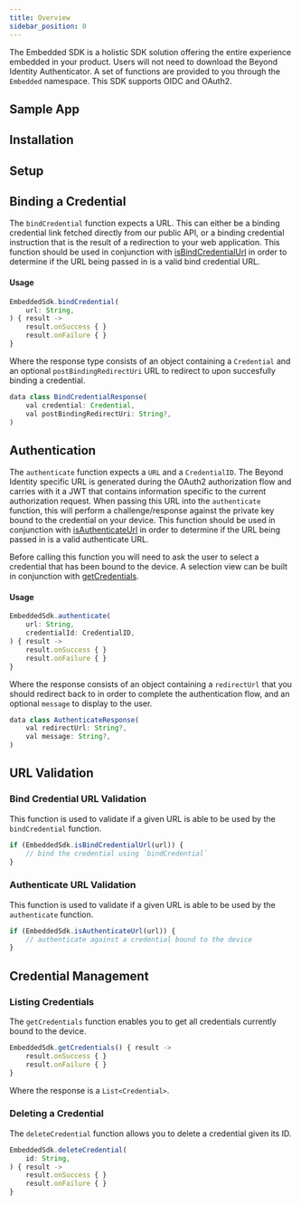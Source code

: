 ```yaml
---
title: Overview
sidebar_position: 0
---
```



The Embedded SDK is a holistic SDK solution offering the entire experience embedded in your product. Users will not need to download the Beyond Identity Authenticator. A set of functions are provided to you through the `Embedded` namespace. This SDK supports OIDC and OAuth2.

## Sample App

<SampleAppKotlin/>

## Installation

<InstallationKotlin/>

## Setup

<SetupKotlin/>

## Binding a Credential

The `bindCredential` function expects a URL. This can either be a binding credential link fetched directly from our public API, or a binding credential instruction that is the result of a redirection to your web application. This function should be used in conjunction with [isBindCredentialUrl](#bind-credential-url-validation) in order to determine if the URL being passed in is a valid bind credential URL.

#### Usage

```javascript
EmbeddedSdk.bindCredential(
    url: String,
) { result ->
    result.onSuccess { }
    result.onFailure { }
}
```

Where the response type consists of an object containing a `Credential` and an optional `postBindingRedirectUri` URL to redirect to upon succesfully binding a credential.

```javascript
data class BindCredentialResponse(
    val credential: Credential,
    val postBindingRedirectUri: String?,
)
```

## Authentication

The `authenticate` function expects a `URL` and a `CredentialID`. The Beyond Identity specific URL is generated during the OAuth2 authorization flow and carries with it a JWT that contains information specific to the current authorization request. When passing this URL into the `authenticate` function, this will perform a challenge/response against the private key bound to the credential on your device. This function should be used in conjunction with [isAuthenticateUrl](#authenticate-url-validation) in order to determine if the URL being passed in is a valid authenticate URL.

Before calling this function you will need to ask the user to select a credential that has been bound to the device. A selection view can be built in conjunction with [getCredentials](#listing-credentials).

#### Usage

```javascript
EmbeddedSdk.authenticate(
    url: String,
    credentialId: CredentialID,
) { result ->
    result.onSuccess { }
    result.onFailure { }
}
```

Where the response consists of an object containing a `redirectUrl` that you should redirect back to in order to complete the authentication flow, and an optional `message` to display to the user.

```javascript
data class AuthenticateResponse(
    val redirectUrl: String?,
    val message: String?,
)
```

## URL Validation

### Bind Credential URL Validation

This function is used to validate if a given URL is able to be used by the `bindCredential` function.

```javascript
if (EmbeddedSdk.isBindCredentialUrl(url)) {
    // bind the credential using `bindCredential`
}
```

### Authenticate URL Validation

This function is used to validate if a given URL is able to be used by the `authenticate` function.

```javascript
if (EmbeddedSdk.isAuthenticateUrl(url)) {
    // authenticate against a credential bound to the device
}
```

## Credential Management

### Listing Credentials

The `getCredentials` function enables you to get all credentials currently bound to the device.

```javascript
EmbeddedSdk.getCredentials() { result ->
    result.onSuccess { }
    result.onFailure { }
}
```

Where the response is a `List<Credential>`.

### Deleting a Credential

The `deleteCredential` function allows you to delete a credential given its ID.

```javascript
EmbeddedSdk.deleteCredential(
    id: String,
) { result ->
    result.onSuccess { }
    result.onFailure { }
}
```
